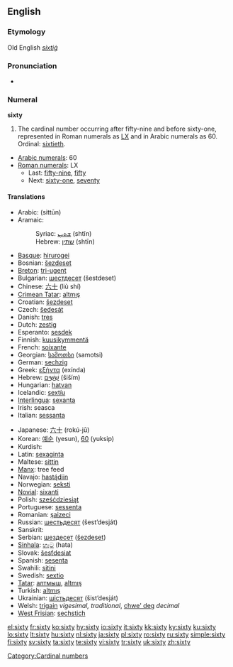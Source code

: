 ==English==

===Etymology===
Old English ''[[sixtiġ]]''

===Pronunciation===
* {{audio|en-us-sixty.ogg|Audio (US)}}

===Numeral===
'''sixty'''

# The cardinal number occurring after fifty-nine and before sixty-one, represented in Roman numerals as [[LX]] and in Arabic numerals as 60. Ordinal: [[sixtieth]].
* [[w:Arabic numerals|Arabic numerals]]: 60
* [[w:Roman numerals|Roman numerals]]: LX
** Last: [[fifty-nine]], [[fifty]]
** Next: [[sixty-one]], [[seventy]]

====Translations====
{{trans-top|cardinal number}}
* Arabic: {{Arab|[[ستون]]}} (sittūn)
* Aramaic:
*: Syriac: [[ܫܬܝܢ]] (shtīn) {{c}}
*: Hebrew: [[שתין]] (shtīn) {{c}}
* [[Basque]]: [[hirurogei]]
* Bosnian: [[šezdeset]]
* [[Breton]]: [[tri-ugent]]
* Bulgarian: [[шестдесет]] (šestdeset)
* Chinese: [[六十]] (liù shí)
* [[Crimean Tatar]]: [[altmış#Crimean Tatar|altmış]]
* Croatian: [[šezdeset]]
* Czech: [[šedesát]]
* Danish: [[tres#Danish|tres]]
* Dutch: [[zestig]] {{f}}
* Esperanto: [[sesdek]]
* Finnish: [[kuusikymmentä]]
* French: [[soixante]] {{m}}
* Georgian: [[სამოთსი]] (samotsi)
* German: [[sechzig]] {{f}}
* Greek: [[εξήντα]] (exínda)
* Hebrew: [[שישים|שִׁשִּׁים]] (šiším) {{m|f}}
* Hungarian: [[hatvan]]
* Icelandic: [[sextíu]]
* [[Interlingua]]: [[sexanta]]
* Irish: seasca
* Italian: [[sessanta]]
{{trans-mid}}
* Japanese: [[六十]] (rokú-jū)
* Korean: [[예순]] (yesun), [[60]] (yuksip)
* Kurdish: {{KUchar|[[شه‌ست]]}}
* Latin: [[sexaginta]]
* Maltese: [[sittin]]
* [[Manx]]: tree feed
* Navajo: [[hastą́diin]]
* Norwegian: [[seksti]]
* [[Novial]]: [[sixanti]]
* Polish: [[sześćdziesiąt]]
* Portuguese: [[sessenta]]
* Romanian: [[şaizeci]]
* Russian: [[шестьдесят]] (šest’desját)
* Sanskrit: {{unicode|[[ṣaṣṭi]]}}
* Serbian: [[шездесет]] ([[šezdeset]])
* [[Sinhala]]: [[හැට]] (hata)
* Slovak: [[šesťdesiat]]
* Spanish: [[sesenta]]
* Swahili: [[sitini]]
* Swedish: [[sextio]]
* [[Tatar]]: [[алтмыш#Tatar|алтмыш]], [[altmış#Tatar|altmış]]
* Turkish: [[altmış]]
* Ukrainian: [[шiстьдесят]] (šist’desját)
* Welsh: [[trigain]] ''vigesimal, traditional'', [[chwe' deg]] ''decimal''
* [[West Frisian]]: [[sechstich]]
{{trans-bottom}}

[[Category:Cardinal numbers]]

[[el:sixty]]
[[fr:sixty]]
[[ko:sixty]]
[[hy:sixty]]
[[io:sixty]]
[[it:sixty]]
[[kk:sixty]]
[[ky:sixty]]
[[ku:sixty]]
[[lo:sixty]]
[[lt:sixty]]
[[hu:sixty]]
[[nl:sixty]]
[[ja:sixty]]
[[pl:sixty]]
[[ro:sixty]]
[[ru:sixty]]
[[simple:sixty]]
[[fi:sixty]]
[[sv:sixty]]
[[ta:sixty]]
[[te:sixty]]
[[vi:sixty]]
[[tr:sixty]]
[[uk:sixty]]
[[zh:sixty]]